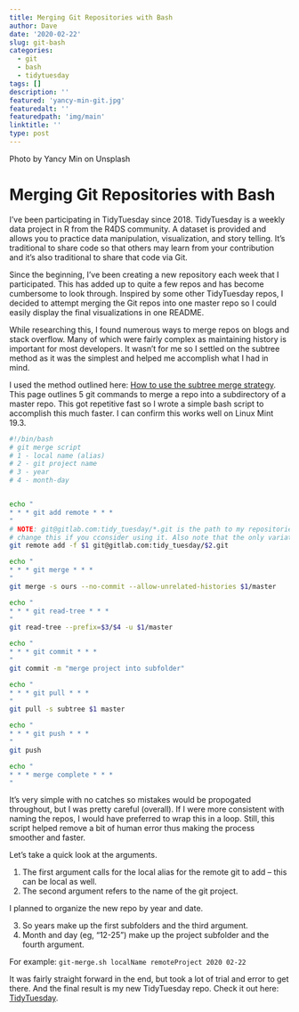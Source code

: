 ```yaml
---
title: Merging Git Repositories with Bash
author: Dave
date: '2020-02-22'
slug: git-bash
categories:
  - git
  - bash
  - tidytuesday
tags: []
description: ''
featured: 'yancy-min-git.jpg'
featuredalt: ''
featuredpath: 'img/main'
linktitle: ''
type: post
---
```

Photo by Yancy Min on Unsplash

# Merging Git Repositories with Bash

I've been participating in TidyTuesday since 2018. TidyTuesday is a weekly data project in R from the R4DS community. A dataset is provided and allows you to practice data manipulation, visualization, and story telling. It's traditional to share code so that others may learn from your contribution and it's also traditional to share that code via Git. 

Since the beginning, I've been creating a new repository each week that I participated. This has added up to quite a few repos and has become cumbersome to look through. Inspired by some other TidyTuesday repos, I decided to attempt merging the Git repos into one master repo so I could easily display the final visualizations in one README.

While researching this, I found numerous ways to merge repos on blogs and stack overflow. Many of which were fairly complex as maintaining history is important for most developers. It wasn't for me so I settled on the subtree method as it was the simplest and helped me accomplish what I had in mind. 

I used the method outlined here: <a href="https://mirrors.edge.kernel.org/pub/software/scm/git/docs/howto/using-merge-subtree.html" target="_blank">How to use the subtree merge strategy</a>. This page outlines 5 git commands to merge a repo into a subdirectory of a master repo. This got repetitive fast so I wrote a simple bash script to accomplish this much faster. I can confirm this works well on Linux Mint 19.3. 

```bash
#!/bin/bash
# git merge script
# 1 - local name (alias)
# 2 - git project name
# 3 - year
# 4 - month-day


echo "
* * * git add remote * * *
"
# NOTE: git@gitlab.com:tidy_tuesday/*.git is the path to my repositories. You should 
# change this if you cconsider using it. Also note that the only variation is project name ($2)
git remote add -f $1 git@gitlab.com:tidy_tuesday/$2.git

echo "
* * * git merge * * *
"
git merge -s ours --no-commit --allow-unrelated-histories $1/master

echo "
* * * git read-tree * * *
"
git read-tree --prefix=$3/$4 -u $1/master

echo "
* * * git commit * * *
"
git commit -m "merge project into subfolder"

echo "
* * * git pull * * *
"
git pull -s subtree $1 master

echo "
* * * git push * * *
"
git push

echo "
* * * merge complete * * *
"
```

It's very simple with no catches so mistakes would be propogated throughout, but I was pretty careful (overall). If I were more consistent with naming the repos, I would have preferred to wrap this in a loop. Still, this script helped remove a bit of human error thus making the process smoother and faster.

Let's take a quick look at the arguments.

1. The first argument calls for the local alias for the remote git to add -- this can be local as well. 
2. The second argument refers to the name of the git project. 

I planned to organize the new repo by year and date. 

3. So years make up the first subfolders and the third argument. 
4. Month and day (eg, "12-25") make up the project subfolder and the fourth argument. 

For example:
` git-merge.sh localName remoteProject 2020 02-22 `

It was fairly straight forward in the end, but took a lot of trial and error to get there. And the final result is my new TidyTuesday repo. Check it out here: <a href="https://gitlab.com/db369/tidytuesday" target="_blank">TidyTuesday</a>.